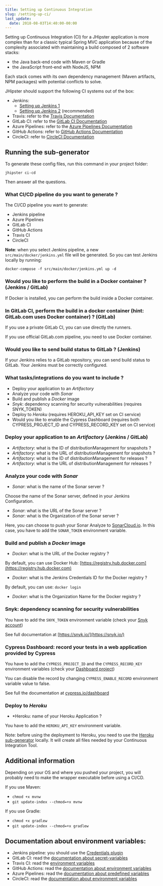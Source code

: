 ```yaml
---
title: Setting up Continuous Integration
slug: /setting-up-ci/
last_update:
  date: 2018-08-03T14:40:00-00:00
---
```


Setting up Continuous Integration (CI) for a JHipster application is more complex than for a classic typical Spring MVC application because of the complexity associated with maintaining a build composed of 2 software stacks:

- the Java back-end code with Maven or Gradle
- the JavaScript front-end with NodeJS, NPM

Each stack comes with its own dependency management (Maven artifacts, NPM packages) with potential conflicts to solve.

JHipster should support the following CI systems out of the box:

- Jenkins:
  - [Setting up Jenkins 1](/setting-up-ci-jenkins1/)
  - [Setting up Jenkins 2](/setting-up-ci-jenkins2/) (recommended)
- Travis: refer to the [Travis Documentation](https://docs.travis-ci.com/user/getting-started/)
- GitLab CI: refer to the [GitLab CI Documentation](https://about.gitlab.com/gitlab-ci/)
- Azure Pipelines: refer to the [Azure Pipelines Documentation](https://docs.microsoft.com/fr-fr/azure/devops/pipelines/?view=vsts)
- GitHub Actions: refer to [GitHub Actions Documentation](https://github.com/features/actions)
- CircleCI: refer to [CircleCI Documentation](https://circleci.com/docs/)


## Running the sub-generator

To generate these config files, run this command in your project folder:

```shell
jhipster ci-cd
```

Then answer all the questions.

### What CI/CD pipeline do you want to generate ?

The CI/CD pipeline you want to generate:

- Jenkins pipeline
- Azure Pipelines
- GitLab CI
- GitHub Actions
- Travis CI
- CircleCI

**Note**: when you select Jenkins pipeline, a new `src/main/docker/jenkins.yml` file will be generated.
So you can test Jenkins locally by running:

```shell
docker-compose -f src/main/docker/jenkins.yml up -d
```

### Would you like to perform the build in a Docker container ? (Jenkins / GitLab)

If Docker is installed, you can perform the build inside a Docker container.

### In GitLab CI, perform the build in a docker container (hint: GitLab.com uses Docker container) ? (GitLab)

If you use a private GitLab CI, you can use directly the runners.

If you use official GitLab.com pipeline, you need to use Docker container.

### Would you like to send build status to GitLab ? (Jenkins)

If your Jenkins relies to a GitLab repository, you can send build status to GitLab. Your Jenkins must be correctly configured.

### What tasks/integrations do you want to include ?

- Deploy your application to an *Artifactory*
- Analyze your code with *Sonar*
- Build and publish a *Docker* image
- *Snyk*: dependency scanning for security vulnerabilities (requires SNYK_TOKEN)
- Deploy to *Heroku* (requires HEROKU_API_KEY set on CI service)
- Would you like to enable the Cypress Dashboard (requires both CYPRESS_PROJECT_ID and CYPRESS_RECORD_KEY set on CI service)

### Deploy your application to an *Artifactory* (Jenkins / GitLab)

- *Artifactory*: what is the ID of distributionManagement for snapshots ?
- *Artifactory*: what is the URL of distributionManagement for snapshots ?
- *Artifactory*: what is the ID of distributionManagement for releases ?
- *Artifactory*: what is the URL of distributionManagement for releases ?

### Analyze your code with *Sonar*

- *Sonar*: what is the name of the Sonar server ?

Choose the name of the Sonar server, defined in your Jenkins Configuration.

- *Sonar*: what is the URL of the Sonar server ?
- *Sonar*: what is the Organization of the Sonar server ? 

Here, you can choose to push your Sonar Analyze to [SonarCloud.io](https://sonarcloud.io).
In this case, you have to add the `SONAR_TOKEN` environment variable.

### Build and publish a *Docker* image

- *Docker*: what is the URL of the Docker registry ?

By default, you can use Docker Hub: [https://registry.hub.docker.com](https://registry.hub.docker.com)

- *Docker*: what is the Jenkins Credentials ID for the Docker registry ?

By default, you can use: `docker login`

- *Docker*: what is the Organization Name for the Docker registry ?

### Snyk: dependency scanning for security vulnerabilities

You have to add the `SNYK_TOKEN` environment variable (check your [Snyk account](https://app.snyk.io/account))

See full documentation at [https://snyk.io/](https://snyk.io/)

### Cypress Dashboard: record your tests in a web application provided by Cypress

You have to add the `CYPRESS_PROJECT_ID` and the `CYPRESS_RECORD_KEY` environment variables (check your [Dashboard project](https://dashboard.cypress.io/))

You can disable the record by changing `CYPRESS_ENABLE_RECORD` environment variable value to false.

See full the documentation at [cypress.io/dashboard](https://www.cypress.io/dashboard/)

### Deploy to *Heroku*

- *Heroku: name of your Heroku Application ?

You have to add the `HEROKU_API_KEY` environment variable.

Note: before using the deployment to Heroku, you need to use the [Heroku sub-generator](/heroku) locally.
It will create all files needed by your Continuous Integration Tool.


## Additional information

Depending on your OS and where you pushed your project, you will probably need to make the wrapper executable before using a CI/CD.

If you use Maven:

- `chmod +x mvnw`
- `git update-index --chmod=+x mvnw`

If you use Gradle:

- `chmod +x gradlew`
- `git update-index --chmod=+x gradlew`


## Documentation about environment variables:

- Jenkins pipeline: you should use the [Credentials plugin](https://wiki.jenkins-ci.org/display/JENKINS/Credentials+Plugin)
- GitLab CI: read the [documentation about secret-variables](https://docs.gitlab.com/ce/ci/variables/#secret-variables)
- Travis CI: read the [environment variables](https://docs.travis-ci.com/user/environment-variables/)
- GitHub Actions: read the [documentation about environment variables](https://help.github.com/en/actions/configuring-and-managing-workflows/using-environment-variables)
- Azure Pipelines: read the [documentation about predefined variables](https://docs.microsoft.com/en-us/azure/devops/pipelines/build/variables?view=azure-devops&tabs=yaml)
- CircleCI: read the [documentation about environment variables](https://circleci.com/docs/2.0/env-vars/#built-in-environment-variables)
